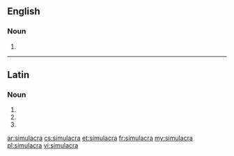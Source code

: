==English==

===Noun===
{{head|en|noun plural form}}

# {{plural of|simulacrum|lang=en}}

----

==Latin==

===Noun===
{{la-noun-form|simulācra}}

# {{inflection of|simulācrum||nom|p|lang=la}}
# {{inflection of|simulācrum||acc|p|lang=la}}
# {{inflection of|simulācrum||voc|p|lang=la}}

[[ar:simulacra]]
[[cs:simulacra]]
[[et:simulacra]]
[[fr:simulacra]]
[[my:simulacra]]
[[pl:simulacra]]
[[vi:simulacra]]